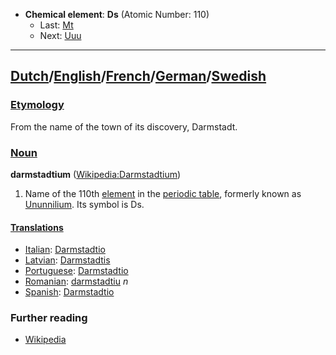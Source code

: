 *'''Chemical element''': '''Ds''' (Atomic Number: 110)
**Last: [[Meitnerium|Mt]]
**Next: [[Unununium|Uuu]]
----
==[[Dutch]]/[[English]]/[[French]]/[[German]]/[[Swedish]]==

===[[Etymology]]===
From the name of the town of its discovery, Darmstadt.

===[[Noun]]===
'''darmstadtium''' ([[en:Darmstadtium|Wikipedia:Darmstadtium]])

#Name of the 110th [[element]] in the [[periodic table]], formerly known as [[Ununnilium]].  Its symbol is Ds.

====[[Translations]]====
*[[Italian]]: [[Darmstadtio]]
*[[Latvian]]: [[Darmstadtis]]
*[[Portuguese]]: [[Darmstadtio]]
*[[Romanian]]: [[darmstadtiu]] ''n''
*[[Spanish]]: [[Darmstadtio]]

===Further reading===
* [[w:Darmstadtium|Wikipedia]]